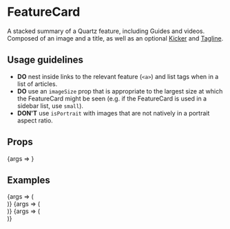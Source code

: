 
<Meta title="FeatureCard" component={FeatureCard} />

# FeatureCard

A stacked summary of a Quartz feature, including Guides and videos. Composed of an image and a title, as
well as an optional [Kicker](/?path=/docs/kicker--default-story) and [Tagline](/?path=/docs/tagline--default-story).

## Usage guidelines

- **DO** nest inside links to the relevant feature (`<a>`) and list tags when in a list of articles.
- **DO** use an `imageSize` prop that is appropriate to the largest size at which the FeatureCard might be seen (e.g. if the FeatureCard is used in a sidebar list, use `small`).
- **DON'T** use `isPortrait` with images that are not natively in a portrait aspect ratio.

## Props

<Canvas>
	<Story
		args={{
			alt: 'A crowded department store checkout',
			imageSize: 'large',
			kicker: "The buck stops here",
			src: "https://cms.qz.com/wp-content/uploads/2017/11/walmart1-e1510848655454.jpg",
			title: "How to shop without destroying the climate",
			textSize: 'large',
		}}
		name="Default"
	>
		{args => <FeatureCard {...args} />}
	</Story>
</Canvas>

<ArgsTable story="Default" />

## Examples

<Canvas>
	<Story
		args={{
			alt: 'A crowded department store checkout',
			imageSize: 'small',
			kicker: "The buck stops here",
			src: "https://cms.qz.com/wp-content/uploads/2017/11/walmart1-e1510848655454.jpg",
			title: "How to shop without destroying the climate",
			textSize: 'small',
		}}
		name="Fixed width"
	>
		{args => (
			<div style={{ width: 315 }}>
				<FeatureCard {...args} />
			</div>
		)}
	</Story>
</Canvas>

<Canvas>
	<Story
		args={{
			alt: 'Some text',
			imageSize: 'small',
			kicker: "Quartz at Work (from home)",
			showPlayIcon: true,
			src: "https://cms.qz.com/wp-content/uploads/2020/04/Tightrope-e1586961655857.jpg",
			title: "Watch Quartz's workshop on leading teams through tension",
			textSize: 'small',
		}}
		name="Play icon"
	>
		{args => (
			<div style={{ width: 315 }}>
				<FeatureCard {...args} />
			</div>
		)}
	</Story>
</Canvas>

<Canvas>
	<Story
		args={{
			alt: 'A mug full of office supplies and activist signs',
			description: 'Employee activists are transforming the workplace—and making companies better in the process.',
			imageSize: 'large',
			isPortrait: true,
			src: "https://cms.qz.com/wp-content/uploads/2020/12/workplace_cover.jpg",
			title: "The rise of employee activists",
			textSize: 'medium',
		}}
		name="Portrait"
	>
		{args => (
			<div style={{ width: 310 }}>
				<FeatureCard {...args} />
			</div>
		)}
	</Story>
</Canvas>
